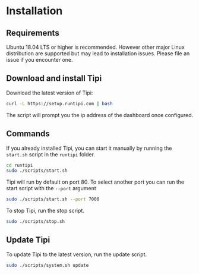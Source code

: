 # Installation

## Requirements

Ubuntu 18.04 LTS or higher is recommended. However other major Linux distribution are supported but may lead to installation issues. Please file an issue if you encounter one.

## Download and install Tipi

Download the latest version of Tipi:

```bash
curl -L https://setup.runtipi.com | bash
```

The script will prompt you the ip address of the dashboard once configured.

## Commands

If you already installed Tipi, you can start it manually by running the `start.sh` script in the `runtipi` folder.

```bash
cd runtipi
sudo ./scripts/start.sh
```

Tipi will run by default on port 80. To select another port you can run the start script with the `--port` argument

```bash
sudo ./scripts/start.sh --port 7000
```

To stop Tipi, run the stop script.

```bash
sudo ./scripts/stop.sh
```

## Update Tipi

To update Tipi to the latest version, run the update script.

```bash
sudo ./scripts/system.sh update
```
